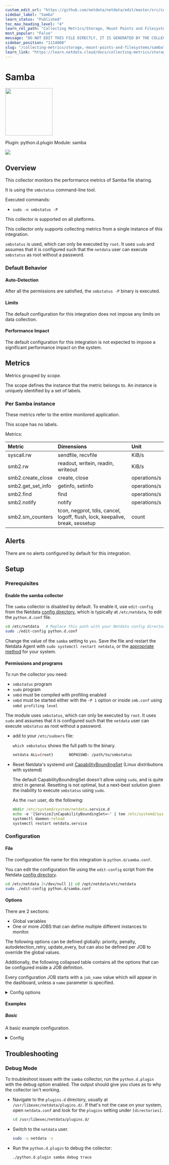 ```yaml
---
custom_edit_url: "https://github.com/netdata/netdata/edit/master/src/collectors/python.d.plugin/samba/metadata.yaml"
sidebar_label: "Samba"
learn_status: "Published"
toc_max_heading_level: "4"
learn_rel_path: "Collecting Metrics/Storage, Mount Points and Filesystems"
most_popular: "False"
message: "DO NOT EDIT THIS FILE DIRECTLY, IT IS GENERATED BY THE COLLECTOR'S metadata.yaml FILE"
sidebar_position: "1114000"
slug: "/collecting-metrics/storage,-mount-points-and-filesystems/samba"
learn_link: "https://learn.netdata.cloud/docs/collecting-metrics/storage,-mount-points-and-filesystems/samba"
---
```



# Samba


<img src="https://netdata.cloud/img/samba.svg" width="150"/>


Plugin: python.d.plugin
Module: samba

<img src="https://img.shields.io/badge/maintained%20by-Netdata-%2300ab44" />

## Overview

This collector monitors the performance metrics of Samba file sharing.

It is using the `smbstatus` command-line tool.

Executed commands:

- `sudo -n smbstatus -P`


This collector is supported on all platforms.

This collector only supports collecting metrics from a single instance of this integration.

`smbstatus` is used, which can only be executed by `root`. It uses `sudo` and assumes that it is configured such that the `netdata` user can execute `smbstatus` as root without a password.


### Default Behavior

#### Auto-Detection

After all the permissions are satisfied, the `smbstatus -P` binary is executed.

#### Limits

The default configuration for this integration does not impose any limits on data collection.

#### Performance Impact

The default configuration for this integration is not expected to impose a significant performance impact on the system.


## Metrics

Metrics grouped by *scope*.

The scope defines the instance that the metric belongs to. An instance is uniquely identified by a set of labels.



### Per Samba instance

These metrics refer to the entire monitored application.

This scope has no labels.

Metrics:

| Metric | Dimensions | Unit |
|:------|:----------|:----|
| syscall.rw | sendfile, recvfile | KiB/s |
| smb2.rw | readout, writein, readin, writeout | KiB/s |
| smb2.create_close | create, close | operations/s |
| smb2.get_set_info | getinfo, setinfo | operations/s |
| smb2.find | find | operations/s |
| smb2.notify | notify | operations/s |
| smb2.sm_counters | tcon, negprot, tdis, cancel, logoff, flush, lock, keepalive, break, sessetup | count |



## Alerts

There are no alerts configured by default for this integration.


## Setup

### Prerequisites

#### Enable the samba collector

The `samba` collector is disabled by default. To enable it, use `edit-config` from the Netdata [config directory](/docs/netdata-agent/configuration), which is typically at `/etc/netdata`, to edit the `python.d.conf` file.

```bash
cd /etc/netdata   # Replace this path with your Netdata config directory, if different
sudo ./edit-config python.d.conf
```
Change the value of the `samba` setting to `yes`. Save the file and restart the Netdata Agent with `sudo systemctl restart netdata`, or the [appropriate method](https://github.com/netdata/netdata/blob/master/docs/configure/start-stop-restart.md) for your system.


#### Permissions and programs

To run the collector you need:

- `smbstatus` program
- `sudo` program
- `smbd` must be compiled with profiling enabled
- `smbd` must be started either with the `-P 1` option or inside `smb.conf` using `smbd profiling level`

The module uses `smbstatus`, which can only be executed by `root`. It uses `sudo` and assumes that it is configured such that the `netdata` user can execute `smbstatus` as root without a password.

- add to your `/etc/sudoers` file:

  `which smbstatus` shows the full path to the binary.

  ```bash
  netdata ALL=(root)       NOPASSWD: /path/to/smbstatus
  ```

- Reset Netdata's systemd unit [CapabilityBoundingSet](https://www.freedesktop.org/software/systemd/man/systemd.exec.html#Capabilities) (Linux distributions with systemd)

  The default CapabilityBoundingSet doesn't allow using `sudo`, and is quite strict in general. Resetting is not optimal, but a next-best solution given the inability to execute `smbstatus` using `sudo`.


  As the `root` user, do the following:

  ```cmd
  mkdir /etc/systemd/system/netdata.service.d
  echo -e '[Service]\nCapabilityBoundingSet=~' | tee /etc/systemd/system/netdata.service.d/unset-capability-bounding-set.conf
  systemctl daemon-reload
  systemctl restart netdata.service
  ```



### Configuration

#### File

The configuration file name for this integration is `python.d/samba.conf`.


You can edit the configuration file using the `edit-config` script from the
Netdata [config directory](/docs/netdata-agent/configuration#the-netdata-config-directory).

```bash
cd /etc/netdata 2>/dev/null || cd /opt/netdata/etc/netdata
sudo ./edit-config python.d/samba.conf
```
#### Options

There are 2 sections:

* Global variables
* One or more JOBS that can define multiple different instances to monitor.

The following options can be defined globally: priority, penalty, autodetection_retry, update_every, but can also be defined per JOB to override the global values.

Additionally, the following collapsed table contains all the options that can be configured inside a JOB definition.

Every configuration JOB starts with a `job_name` value which will appear in the dashboard, unless a `name` parameter is specified.


<details><summary>Config options</summary>

| Name | Description | Default | Required |
|:----|:-----------|:-------|:--------:|
| update_every | Sets the default data collection frequency. | 5 | no |
| priority | Controls the order of charts at the netdata dashboard. | 60000 | no |
| autodetection_retry | Sets the job re-check interval in seconds. | 0 | no |
| penalty | Indicates whether to apply penalty to update_every in case of failures. | yes | no |

</details>

#### Examples

##### Basic

A basic example configuration.

<details><summary>Config</summary>

```yaml
my_job_name:
  name: my_name
  update_every: 1

```
</details>



## Troubleshooting

### Debug Mode

To troubleshoot issues with the `samba` collector, run the `python.d.plugin` with the debug option enabled. The output
should give you clues as to why the collector isn't working.

- Navigate to the `plugins.d` directory, usually at `/usr/libexec/netdata/plugins.d/`. If that's not the case on
  your system, open `netdata.conf` and look for the `plugins` setting under `[directories]`.

  ```bash
  cd /usr/libexec/netdata/plugins.d/
  ```

- Switch to the `netdata` user.

  ```bash
  sudo -u netdata -s
  ```

- Run the `python.d.plugin` to debug the collector:

  ```bash
  ./python.d.plugin samba debug trace
  ```


